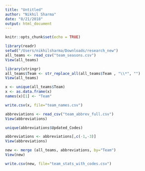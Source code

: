 ```yaml
---
title: "Untitled"
author: "Nikhil Sharma"
date: "8/21/2018"
output: html_document
---
```


```r
knitr::opts_chunk$set(echo = TRUE)
```

```r
library(readr)
setwd("/Users/nikhilsharma/Downloads/research_new")
all_teams <- read_csv("team_seasons.csv")
View(all_teams)
```

```r
library(stringr)
all_teams$Team <- str_replace_all(all_teams$Team , "\\*", "") 
View(all_teams)
```

```r
x <- unique(all_teams$Team)
x <- as.data.frame(x)
names(x)[1] <- "Team"
```

```r
write.csv(x, file="team_names.csv")
```


```r
abbreviations <- read_csv("team_abbrev_full.csv")
View(abbreviations)
```

```r
unique(abbreviations$Updated_Codes)
```


```r
abbreviations <- abbreviations[,c(-1,-3)]
View(abbreviations)
```

```r
new <- merge (all_teams, abbreviations, by="Team")
View(new)
```


```r
write.csv(new, file="team_stats_with_codes.csv")
```

